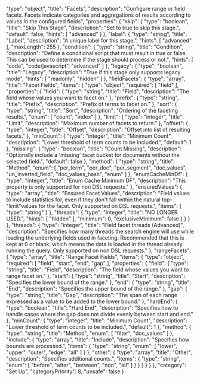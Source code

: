   "type": "object",
  "title": "Facets",
  "description": "Configure range or field facets. Facets indicate categories and aggregations of results according to values in the configured fields",
  "properties": {
    "skip": {
      "type": "boolean",
      "title": "Skip This Stage",
      "description": "Set to true to skip this stage.",
      "default": false,
      "hints": [
        "advanced"
      ]
    },
    "label": {
      "type": "string",
      "title": "Label",
      "description": "A unique label for this stage.",
      "hints": [
        "advanced"
      ],
      "maxLength": 255
    },
    "condition": {
      "type": "string",
      "title": "Condition",
      "description": "Define a conditional script that must result in true or false. This can be used to determine if the stage should process or not.",
      "hints": [
        "code",
        "code/javascript",
        "advanced"
      ]
    },
    "legacy": {
      "type": "boolean",
      "title": "Legacy",
      "description": "True if this stage only supports legacy mode",
      "hints": [
        "readonly",
        "hidden"
      ]
    },
    "fieldFacets": {
      "type": "array",
      "title": "Facet Fields",
      "items": {
        "type": "object",
        "required": [
          "field"
        ],
        "properties": {
          "field": {
            "type": "string",
            "title": "Field",
            "description": "The field whose values you want to facet on."
          },
          "prefix": {
            "type": "string",
            "title": "Prefix",
            "description": "Prefix of terms to facet on."
          },
          "sort": {
            "type": "string",
            "title": "Sort",
            "description": "Ordering of the faceting results.",
            "enum": [
              "count",
              "index"
            ]
          },
          "limit": {
            "type": "integer",
            "title": "Limit",
            "description": "Maximum number of facets to return."
          },
          "offset": {
            "type": "integer",
            "title": "Offset",
            "description": "Offset into list of resulting facets."
          },
          "minCount": {
            "type": "integer",
            "title": "Minimum Count",
            "description": "Lower threshold of term counts to be included.",
            "default": 1
          },
          "missing": {
            "type": "boolean",
            "title": "Count Missing",
            "description": "Optionally include a 'missing' facet bucket for documents without the selected field.",
            "default": false
          },
          "method": {
            "type": "string",
            "title": "Method",
            "enum": [
              "per_term",
              "per_doc",
              "per_segment",
              "doc_values",
              "un_inverted_field",
              "doc_values_hash",
              "enum"
            ]
          },
          "enumCacheMinDf": {
            "type": "integer",
            "title": "Enum Cache Minimum DF",
            "description": "This property is only supported for non DSL requests."
          },
          "ensuredValues": {
            "type": "array",
            "title": "Ensured Facet Values",
            "description": "Field values to include statistics for, even if they don't fall within the natural top-\"limit\"values for the facet.  Only supported on DSL requests.",
            "items": {
              "type": "string"
            }
          },
          "threads": {
            "type": "integer",
            "title": "NO LONGER USED.",
            "hints": [
              "hidden"
            ],
            "minimum": 0,
            "exclusiveMinimum": false
          }
        }
      }
    },
    "threads": {
      "type": "integer",
      "title": "Field facet threads (Advanced)",
      "description": "Specifies how many threads the search engine will use while loading the underlying fields used in faceting. Recommended that this is kept at 0 or blank, which means the data is loaded in the thread already running the query.  Only supported on non DSL requests."
    },
    "rangeFacets": {
      "type": "array",
      "title": "Range Facet Fields",
      "items": {
        "type": "object",
        "required": [
          "field",
          "start",
          "end",
          "gap"
        ],
        "properties": {
          "field": {
            "type": "string",
            "title": "Field",
            "description": "The field whose values you want to range facet on."
          },
          "start": {
            "type": "string",
            "title": "Start",
            "description": "Specifies the lower bound of the range."
          },
          "end": {
            "type": "string",
            "title": "End",
            "description": "Specifies the upper bound of the range."
          },
          "gap": {
            "type": "string",
            "title": "Gap",
            "description": "The span of each range expressed as a value to be added to the lower bound."
          },
          "hardEnd": {
            "type": "boolean",
            "title": "Hard End",
            "description": "Specifies how to handle cases where the gap does not divide evenly between start and end."
          },
          "minCount": {
            "type": "integer",
            "title": "Minimum Count",
            "description": "Lower threshold of term counts to be included.",
            "default": 1
          },
          "method": {
            "type": "string",
            "title": "Method",
            "enum": [
              "filter",
              "doc_values"
            ]
          },
          "include": {
            "type": "array",
            "title": "Include",
            "description": "Specifies how bounds are processed.",
            "items": {
              "type": "string",
              "enum": [
                "lower",
                "upper",
                "outer",
                "edge",
                "all"
              ]
            }
          },
          "other": {
            "type": "array",
            "title": "Other",
            "description": "Specifies additional counts.",
            "items": {
              "type": "string",
              "enum": [
                "before",
                "after",
                "between",
                "non",
                "all"
              ]
            }
          }
        }
      }
    }
  },
  "category": "Set Up",
  "categoryPriority": 8,
  "unsafe": false
}
